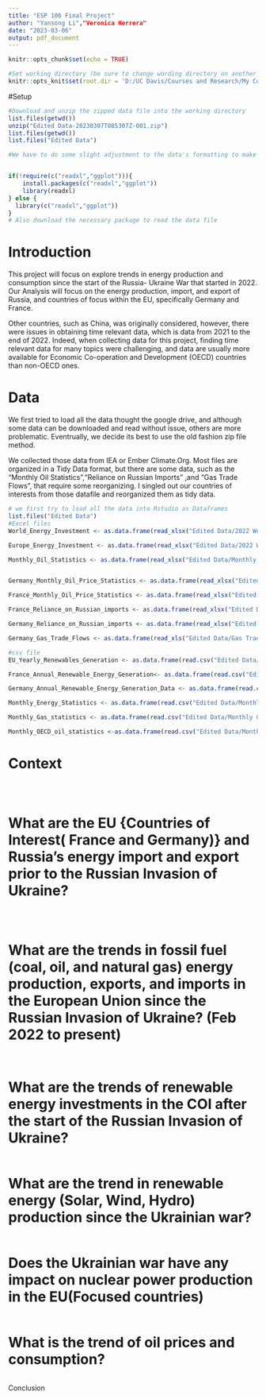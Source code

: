 ```yaml
---
title: "ESP 106 Final Project"
author: "Yansong Li","Veronica Herrera"
date: "2023-03-06"
output: pdf_document
---
```


```r
knitr::opts_chunk$set(echo = TRUE)

#Set working directory (be sure to change wording directory on another computer)
knitr::opts_knit$set(root.dir = 'D:/UC Davis/Courses and Research/My Courses/ESP 106/Assignment/esp106-Yansong_Li/Project/Data')

```

#Setup
```r

#Download and unzip the zipped data file into the working directory
list.files(getwd())
unzip("Edited Data-20230307T085307Z-001.zip")
list.files(getwd())
list.files("Edited Data")

#We have to do some slight adjustment to the data's formatting to make it easier to work with, but the data content are not changed


if(!require(c("readxl","ggplot"))){
    install.packages(c("readxl","ggplot"))
    library(readxl)
} else {
  library(c("readxl","ggplot"))
}
# Also download the necessary package to read the data file 
```
# Introduction
This project will focus on explore trends in energy production and consumption since the start of the Russia- Ukraine War that started in 2022. Our Analysis will focus on the energy production, import, and export of Russia, and countries of focus within the EU, specifically Germany and France. 

Other countries, such as China, was originally considered, however, there were issues in obtaining time relevant data, which is data from 2021 to the end of 2022. Indeed, when collecting data for this project, finding time relevant data for many topics were challenging, and data are usually more available for Economic Co-operation and Development (OECD) countries than non-OECD ones. 

# Data
We first tried to load all the data thought the google drive, and although some data can be downloaded and read without issue, others are more problematic. Eventrually, we decide its best to use the old fashion zip file method.

We collected those data from IEA or Ember Climate.Org. Most files are organized in a Tidy Data format, but there are some data, such as the "Monthly Oil Statistics","Reliance on Russian Imports" ,and "Gas Trade Flows", that require some reorganizing. I singled out our countries of interests from those datafile and reorganized them as tidy data.

```r
# we first try to load all the data into Rstudio as Dataframes
list.files("Edited Data")
#Excel files
World_Energy_Investment <- as.data.frame(read_xlsx("Edited Data/2022 World Energy Investment .xlsx", sheet = "World"))

Europe_Energy_Investment <- as.data.frame(read_xlsx("Edited Data/2022 World Energy Investment .xlsx", sheet = "Europe"))

Monthly_Oil_Statistics <- as.data.frame(read_xlsx("Edited Data/Monthly Oil Statistics.xlsx", sheet = "Table"))


Germany_Monthly_Oil_Price_Statistics <- as.data.frame(read_xlsx("Edited Data/Monthly Oil Statistics.xlsx", sheet = "Germany Energy Prices"))

France_Monthly_Oil_Price_Statistics <- as.data.frame(read_xlsx("Edited Data/Monthly Oil Statistics.xlsx", sheet = "France Energy Price"))

France_Reliance_on_Russian_imports <- as.data.frame(read_xlsx("Edited Data/Reliance on Russian imports.xlsx", sheet = "French Reliance on Russia"))

Germany_Reliance_on_Russian_imports <- as.data.frame(read_xlsx("Edited Data/Reliance on Russian imports.xlsx", sheet = "Germnay Reliance on Russia"))

Germany_Gas_Trade_Flows <- as.data.frame(read_xls("Edited Data/Gas Trade Flows _17_02_2023.xls", sheet = "To Germany"))

#csv file
EU_Yearly_Renewables_Generation <- as.data.frame(read.csv("Edited Data/EU Yearly Renewables Generation .csv"))

France_Annual_Renewable_Energy_Generation<- as.data.frame(read.csv("Edited Data/France Annual Renewable Energy Generation Data.csv"))

Germany_Annual_Renewable_Energy_Generation_Data <- as.data.frame(read.csv("Edited Data/Germany Annual Renewable Energy Generation Data.csv"))

Monthly_Energy_Statistics <- as.data.frame(read.csv("Edited Data/Monthly Energy Statistics.csv",skip = 8))

Monthly_Gas_statistics <- as.data.frame(read.csv("Edited Data/Monthly Gas statistics.csv"))

Monthly_OECD_oil_statistics <-as.data.frame(read.csv("Edited Data/Monthly OECD oil statistics.csv"))

```

# Context

```r

```

```r

```

```r

```

# What are the EU {Countries of Interest( France and Germany)} and Russia's energy import and export prior to the Russian Invasion of Ukraine?
```r

```

```r

```

```r

```

# What are the trends in fossil fuel (coal, oil, and natural gas) energy production, exports, and imports in the European Union since the Russian Invasion of Ukraine? (Feb 2022 to present)

```r

```

```r

```

# What are the trends of renewable energy investments in the COI after the start of the Russian Invasion of Ukraine?

```r

```

# What are the trend in renewable energy (Solar, Wind, Hydro) production since the Ukrainian war?

```r

```

# Does the Ukrainian war have any impact on nuclear power production in the EU(Focused countries)

```r

```

# What is the trend of oil prices and consumption?

```r

```

Conclusion

